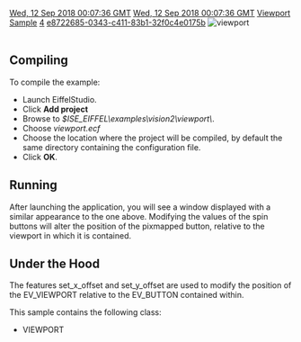 [[Property:modification_date|Wed, 12 Sep 2018 00:07:36 GMT]]
[[Property:publication_date|Wed, 12 Sep 2018 00:07:36 GMT]]
[[Property:title|Viewport Sample]]
[[Property:weight|4]]
[[Property:uuid|e8722685-0343-c411-83b1-32f0c4e0175b]]
[[Image:viewport|viewport]]  <br/>
<br/>

==Compiling==

To compile the example: 
* Launch EiffelStudio. 
* Click '''Add project'''
* Browse to ''$ISE_EIFFEL\examples\vision2\viewport\''. 
* Choose ''viewport.ecf''
* Choose the location where the project will be compiled, by default the same directory containing the configuration file. 
* Click '''OK'''. 

==Running==

After launching the application, you will see a window displayed with a similar appearance to the one above. Modifying the values of the spin buttons will alter the position of the pixmapped button, relative to the viewport in which it is contained. 

==Under the Hood==

The features set_x_offset and set_y_offset are used to modify the position of the EV_VIEWPORT relative to the EV_BUTTON contained within. 

This sample contains the following class: 
* VIEWPORT


{{seealso|<br/>
[[ref:libraries/vision2/ev_viewport_chart.html|EV_VIEWPORT]] <br/>
[[ref:libraries/vision2/ev_spin_button_chart.html|EV_SPIN_BUTTON]] <br/>
[[ref:libraries/vision2/reference/ev_button_chart|EV_BUTTON]] <br/>
}}




